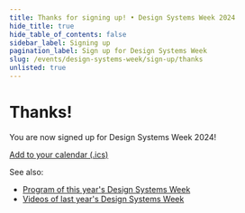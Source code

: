 ```yaml
---
title: Thanks for signing up! • Design Systems Week 2024
hide_title: true
hide_table_of_contents: false
sidebar_label: Signing up
pagination_label: Sign up for Design Systems Week
slug: /events/design-systems-week/sign-up/thanks
unlisted: true
---
```


# Thanks!

You are now signed up for Design Systems Week 2024!

[Add to your calendar (.ics)](/dsweek-2024/dsweek-2024.ics)

See also:

- [Program of this year's Design Systems Week](/events/design-systems-week-2024/en/program)
- [Videos of last year's Design Systems Week](/events/design-systems-week-2023/en/program)
